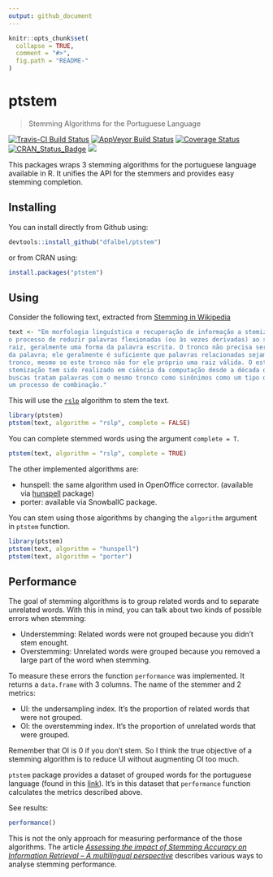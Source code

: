 ```yaml
---
output: github_document
---
```


<!-- README.md is generated from README.Rmd. Please edit that file -->

```r
knitr::opts_chunk$set(
  collapse = TRUE,
  comment = "#>",
  fig.path = "README-"
)
```

ptstem
==========================================
> Stemming Algorithms for the Portuguese Language

[![Travis-CI Build Status](https://travis-ci.org/dfalbel/ptstem.svg?branch=master)](https://travis-ci.org/dfalbel/ptstem)
[![AppVeyor Build Status](https://ci.appveyor.com/api/projects/status/github/dfalbel/ptstem?branch=master&svg=true)](https://ci.appveyor.com/project/dfalbel/ptstem)
[![Coverage Status](https://img.shields.io/codecov/c/github/dfalbel/ptstem/master.svg)](https://codecov.io/github/dfalbel/ptstem?branch=master)
[![CRAN_Status_Badge](http://www.r-pkg.org/badges/version/ptstem)](https://cran.r-project.org/package=ptstem)
[![](http://cranlogs.r-pkg.org/badges/ptstem)](http://cran.r-project.org/web/packages/ptstem/index.html)

This packages wraps 3 stemming algorithms for the portuguese language available in R. It
unifies the API for the stemmers and provides easy stemming completion.

## Installing

You can install directly from Github using:

```r
devtools::install_github("dfalbel/ptstem")
```

or from CRAN using:

```r
install.packages("ptstem")
```


## Using

Consider the following text, extracted from [Stemming in Wikipedia](https://pt.wikipedia.org/wiki/Stemiza%C3%A7%C3%A3o)

```r
text <- "Em morfologia linguística e recuperação de informação a stemização (do inglês, stemming) é
o processo de reduzir palavras flexionadas (ou às vezes derivadas) ao seu tronco (stem), base ou
raiz, geralmente uma forma da palavra escrita. O tronco não precisa ser idêntico à raiz morfológica
da palavra; ele geralmente é suficiente que palavras relacionadas sejam mapeadas para o mesmo
tronco, mesmo se este tronco não for ele próprio uma raiz válida. O estudo de algoritmos para
stemização tem sido realizado em ciência da computação desde a década de 60. Vários motores de
buscas tratam palavras com o mesmo tronco como sinônimos como um tipo de expansão de consulta, em
um processo de combinação."
```

This will use the [`rslp`](https://github.com/dfalbel/rslp) algorithm to stem the text.

```r
library(ptstem)
ptstem(text, algorithm = "rslp", complete = FALSE)
```

You can complete stemmed words using the argument `complete = T`.

```r
ptstem(text, algorithm = "rslp", complete = TRUE)
```

The other implemented algorithms are:

* hunspell: the same algorithm used in OpenOffice corrector. (available via [hunspell](https://github.com/ropensci/hunspell) package)
* porter: available via SnowballC package.

You can stem using those algorithms by changing the `algorithm` argument in `ptstem` function.

```r
library(ptstem)
ptstem(text, algorithm = "hunspell")
ptstem(text, algorithm = "porter")
```

## Performance

The goal of stemming algorithms is to group related words and to separate unrelated words. With this in mind, you can talk about two kinds of possible errors when stemming:

* Understemming: Related words were not grouped because you didn't stem enought.
* Overstemming: Unrelated words were grouped because you removed a large part of the word when stemming.

To measure these errors the function `performance` was implemented. It returns a `data.frame` with 3 columns. The name of the stemmer and 2 metrics:

* UI: the undersampling index. It's the proportion of related words that were not grouped.
* OI: the overstemming index. It's the proportion of unrelated words that were grouped. 

Remember that OI is 0 if you don't stem. So I think the true objective of a stemming algorithm is to reduce UI without augmenting OI too much.

`ptstem` package provides a dataset of grouped words for the portuguese language (found in this [link](http://www.inf.ufrgs.br/~fnflores/paice_tool/)). It's in this dataset that `performance` function calculates the metrics described above.

See results:

```r
performance()
```

This is not the only approach for measuring performance of the those algorithms. The article [*Assessing the impact of Stemming Accuracy on Information Retrieval – A multilingual perspective*](http://dx.doi.org/10.1016/j.ipm.2016.03.004) describes various ways to analyse stemming performance.

